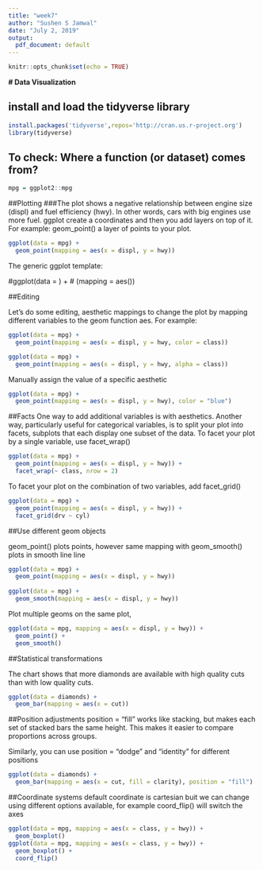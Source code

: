 ---
title: "week7"
author: "Sushen S Jamwal"
date: "July 2, 2019"
output:
  pdf_document: default
---

```{r setup, include=FALSE}
knitr::opts_chunk$set(echo = TRUE)
```

**# Data Visualization**

## install and load the tidyverse library

```{r}
install.packages('tidyverse',repos='http://cran.us.r-project.org')
library(tidyverse)
```

## To check: Where a function (or dataset) comes from?

```{r}
mpg = ggplot2::mpg
```
##Plotting
###The plot shows a negative relationship between engine size (displ) and fuel efficiency (hwy). In other words, cars with big engines use more fuel. ggplot create a coordinates and then you add layers on top of it. For example: geom_point() a layer of points to your plot.
```{r}
ggplot(data = mpg) + 
  geom_point(mapping = aes(x = displ, y = hwy))
```

The generic ggplot template:

#ggplot(data = <DATA>) + 
#  <GEOM_FUNCTION>(mapping = aes(<MAPPINGS>))


##Editing

Let's do some editing, aesthetic mappings to change the plot by mapping different variables to the geom function aes. For example:
```{r}
ggplot(data = mpg) + 
  geom_point(mapping = aes(x = displ, y = hwy, color = class))
```


```{r}
ggplot(data = mpg) + 
  geom_point(mapping = aes(x = displ, y = hwy, alpha = class))
```

Manually assign the value of a specific aesthetic

```{r}
ggplot(data = mpg) + 
  geom_point(mapping = aes(x = displ, y = hwy), color = "blue")

```

##Facts
One way to add additional variables is with aesthetics. Another way, particularly useful for categorical variables, is to split your plot into facets, subplots that each display one subset of the data.
To facet your plot by a single variable, use facet_wrap()
```{r}
ggplot(data = mpg) + 
  geom_point(mapping = aes(x = displ, y = hwy)) + 
  facet_wrap(~ class, nrow = 2)

```

To facet your plot on the combination of two variables, add facet_grid()
```{r}
ggplot(data = mpg) + 
  geom_point(mapping = aes(x = displ, y = hwy)) + 
  facet_grid(drv ~ cyl)

```

##Use different geom objects

geom_point() plots points, however same mapping with geom_smooth() plots in smooth line line

```{r}

ggplot(data = mpg) + 
  geom_point(mapping = aes(x = displ, y = hwy))
 
ggplot(data = mpg) + 
  geom_smooth(mapping = aes(x = displ, y = hwy))

```

Plot multiple geoms on the same plot,
```{r}
ggplot(data = mpg, mapping = aes(x = displ, y = hwy)) + 
  geom_point() + 
  geom_smooth()
```

##Statistical transformations

The chart shows that more diamonds are available with high quality cuts than with low quality cuts.
```{r}
ggplot(data = diamonds) + 
  geom_bar(mapping = aes(x = cut))
```

##Position adjustments
position = "fill" works like stacking, but makes each set of stacked bars the same height. This makes it easier to compare proportions across groups.

Similarly, you can use position = "dodge"  and "identity" for different positions
```{r}
ggplot(data = diamonds) + 
  geom_bar(mapping = aes(x = cut, fill = clarity), position = "fill")
```

##Coordinate systems
default coordinate is cartesian buit we can change using different options available, for example coord_flip() will switch the axes

```{r}
ggplot(data = mpg, mapping = aes(x = class, y = hwy)) + 
  geom_boxplot()
ggplot(data = mpg, mapping = aes(x = class, y = hwy)) + 
  geom_boxplot() +
  coord_flip()

```